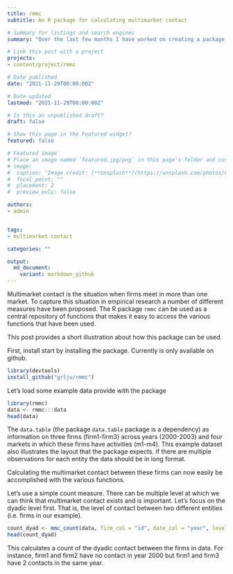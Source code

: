 ```yaml
---
title: rmmc
subtitle: An R package for calculating multimarket contact

# Summary for listings and search engines
summary: "Over the last few months I have worked on creating a package that can help with calculating various measures of multimarket contact. This is a short post to illustrate how it can be used."

# Link this post with a project
projects:
- content/project/rmmc

# Date published
date: "2021-11-29T00:00:00Z"

# Date updated
lastmod: "2021-11-29T00:00:00Z"

# Is this an unpublished draft?
draft: false

# Show this page in the Featured widget?
featured: false

# Featured image
# Place an image named `featured.jpg/png` in this page's folder and customize its options here.
# image:
#  caption: 'Image credit: [**Unsplash**](https://unsplash.com/photos/CpkOjOcXdUY)'
#  focal_point: ""
#  placement: 2
#  preview_only: false

authors:
- admin


tags:
- multimarket contact

categories: ""

output:
  md_document:
    variant: markdown_github
---
```


Multimarket contact is the situation when firms meet in more than one market. To capture this situation in empirical research a number of different measures have been proposed. The R package `rmmc` can be used as a central repository of functions that makes it easy to access the various functions that have been used. 

This post provides a short illustration about how this package can be used. 

First, install start by installing the package. Currently is only available on github. 

```r
library(devtools)
install_github("grlju/rmmc")
```

Let's load some example data provide with the package

```r
library(rmmc)
data <- rmmc:::data
head(data)
```

The `data.table` (the package `data.table` package is a dependency) as information on three firms (firm1-firm3) across years (2000-2003) and four markets in which these firms have activities (m1-m4). This example dataset also illustrates the layout that the package expects. If there are multiple observations for each entity the data should be in long format. 

Calculating the multimarket contact between these firms can now easily be accomplished with the various functions. 

Let's use a simple count measure. There can be multiple level at which we can think that multimarket contact exists and is important. Let's focus on the dyadic level first. That is, the level of contact between two different entities (i.e. firms in our example). 

```r
count_dyad <- mmc_count(data, firm_col = "id", date_col = "year", level = "dyad", market_cols = c("m1", "m2", "m3", "m4"))
head(count_dyad)
```

This calculates a count of the dyadic contact between the firms in data. For instance, firm1 and firm2 have no contact in year 2000 but firm1 and firm3 have 2 contacts in the same year.


